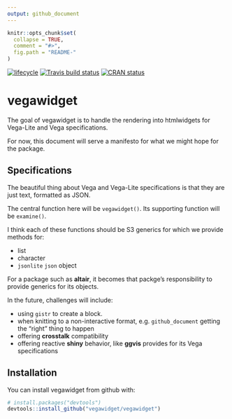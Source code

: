 ```yaml
---
output: github_document
---
```


<!-- README.md is generated from README.Rmd. Please edit that file -->

```r
knitr::opts_chunk$set(
  collapse = TRUE,
  comment = "#>",
  fig.path = "README-"
)
```

[![lifecycle](https://img.shields.io/badge/lifecycle-experimental-orange.svg)](https://www.tidyverse.org/lifecycle/#experimental)
[![Travis build status](https://travis-ci.org/vegawidget/vegawidget.svg?branch=master)](https://travis-ci.org/vegawidget/vegawidget)
[![CRAN status](https://www.r-pkg.org/badges/version/vegawidget)](https://cran.r-project.org/package=vegawidget)

# vegawidget

The goal of vegawidget is to handle the rendering into htmlwidgets for Vega-Lite and Vega specifications.

For now, this document will serve a manifesto for what we might hope for the package.

## Specifications

The beautiful thing about Vega and Vega-Lite specifications is that they are just text, formatted as JSON.

The central function here will be `vegawidget()`. Its supporting function will be `examine()`.

I think each of these functions should be S3 generics for which we provide methods for:

- list
- character 
- `jsonlite` `json` object 

For a package such as **altair**, it becomes that packge's responsibility to provide generics for its objects.

In the future, challenges will include:

- using `gistr` to create a block.
- when knitting to a non-interactive format, e.g. `github_document` getting the "right" thing to happen
- offering **crosstalk** compatibility
- offering reactive **shiny** behavior, like **ggvis** provides for its Vega specifications

## Installation

You can install vegawidget from github with:

```r
# install.packages("devtools")
devtools::install_github("vegawidget/vegawidget")
```


